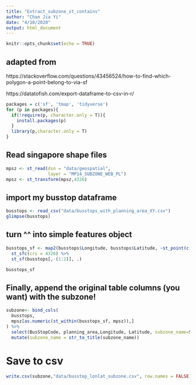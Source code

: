 ```yaml
---
title: "Extract_subzone_st_contains"
author: "Chan Jia Yi"
date: "4/10/2020"
output: html_document
---
```


```r
knitr::opts_chunk$set(echo = TRUE)
```
## adapted from
https://stackoverflow.com/questions/43456524/how-to-find-which-polygon-a-point-belong-to-via-sf

https://datatofish.com/export-dataframe-to-csv-in-r/
```r
packages = c('sf', 'tmap', 'tidyverse')
for (p in packages){
  if(!require(p, character.only = T)){
    install.packages(p)
  }
  library(p,character.only = T)
}
```

## Read singapore shape files
```r
mpsz <- st_read(dsn = "data/geospatial", 
                layer = "MP14_SUBZONE_WEB_PL")
mpsz <- st_transform(mpsz,4326)
```
## import my busstop dataframe
```r
busstops <- read_csv("data/busstops_with_planning_area_XY.csv")
glimpse(busstops)
```
## turn ^^ into simple features object
```r
busstops_sf <- map2(busstops$Longitude, busstops$Latitude, ~st_point(c(.x, .y))) %>% 
  st_sfc(crs = 4326) %>% 
  st_sf(busstops[,-(1:2)], .)

busstops_sf
```
## Finally, append the original table columns (you want) with the subzone!
```r
subzone<- bind_cols(
  busstops,
  mpsz[as.numeric(st_within(busstops_sf, mpsz)),]
) %>% 
  select(BusStopCode, planning_area,Longitude, Latitude, subzone_name=SUBZONE_N) %>% 
  mutate(subzone_name = str_to_title(subzone_name))
```

# Save to csv
```r
write.csv(subzone,"data/busstop_lonlat_subzone.csv", row.names = FALSE)

```


```r

```

```r

```

```r

```

```r

```